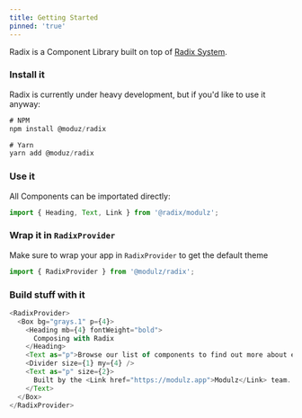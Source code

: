 ```yaml
---
title: Getting Started
pinned: 'true'
---
```


<Divider size={2} my={6} />

Radix is a Component Library built on top of [Radix System](https://github.com/modulz/radix/tree/master/packages/radix-system).

<Divider size={2} my={6} />

### Install it

Radix is currently under heavy development, but if you'd like to use it anyway:

```js
# NPM
npm install @moduz/radix
```

```js
# Yarn
yarn add @moduz/radix
```

### Use it

All Components can be importated directly:

```js
import { Heading, Text, Link } from '@radix/modulz';
```

### Wrap it in `RadixProvider`

Make sure to wrap your app in `RadixProvider` to get the default theme

```js
import { RadixProvider } from '@modulz/radix';
```

### Build stuff with it

```js live=true
<RadixProvider>
  <Box bg="grays.1" p={4}>
    <Heading mb={4} fontWeight="bold">
      Composing with Radix
    </Heading>
    <Text as="p">Browse our list of components to find out more about each one.</Text>
    <Divider size={1} my={4} />
    <Text as="p" size={2}>
      Built by the <Link href="https://modulz.app">Modulz</Link> team.
    </Text>
  </Box>
</RadixProvider>
```
